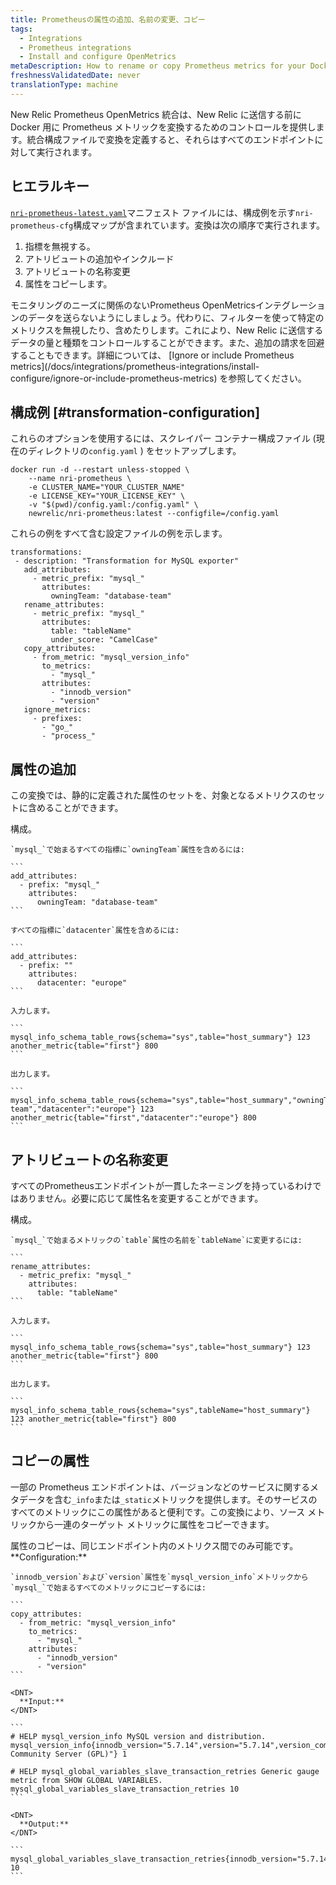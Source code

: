 ```yaml
---
title: Prometheusの属性の追加、名前の変更、コピー
tags:
  - Integrations
  - Prometheus integrations
  - Install and configure OpenMetrics
metaDescription: How to rename or copy Prometheus metrics for your Docker integration before sending them to New Relic.
freshnessValidatedDate: never
translationType: machine
---
```


New Relic Prometheus OpenMetrics 統合は、New Relic に送信する前に Docker 用に Prometheus メトリックを変換するためのコントロールを提供します。統合構成ファイルで変換を定義すると、それらはすべてのエンドポイントに対して実行されます。

## ヒエラルキー

[`nri-prometheus-latest.yaml`](https://download.newrelic.com/infrastructure_agent/integrations/kubernetes/nri-prometheus-latest.yaml)マニフェスト ファイルには、構成例を示す`nri-prometheus-cfg`構成マップが含まれています。変換は次の順序で実行されます。

1. 指標を無視する。
2. アトリビュートの追加やインクルード
3. アトリビュートの名称変更
4. 属性をコピーします。

<Callout variant="important">
  モニタリングのニーズに関係のないPrometheus OpenMetricsインテグレーションのデータを送らないようにしましょう。代わりに、フィルターを使って特定のメトリクスを無視したり、含めたりします。これにより、New Relic に送信するデータの量と種類をコントロールすることができます。また、追加の請求を回避することもできます。詳細については、 [Ignore or include Prometheus metrics](/docs/integrations/prometheus-integrations/install-configure/ignore-or-include-prometheus-metrics) を参照してください。
</Callout>

## 構成例 [#transformation-configuration]

これらのオプションを使用するには、スクレイパー コンテナー構成ファイル (現在のディレクトリの`config.yaml` ) をセットアップします。

```
docker run -d --restart unless-stopped \
    --name nri-prometheus \
    -e CLUSTER_NAME="YOUR_CLUSTER_NAME"
    -e LICENSE_KEY="YOUR_LICENSE_KEY" \
    -v "$(pwd)/config.yaml:/config.yaml" \
    newrelic/nri-prometheus:latest --configfile=/config.yaml
```

これらの例をすべて含む設定ファイルの例を示します。

```
transformations:
 - description: "Transformation for MySQL exporter"
   add_attributes:
     - metric_prefix: "mysql_"
       attributes:
         owningTeam: "database-team"
   rename_attributes:
     - metric_prefix: "mysql_"
       attributes:
         table: "tableName"
         under_score: "CamelCase"
   copy_attributes:
     - from_metric: "mysql_version_info"
       to_metrics:
         - "mysql_"
       attributes:
         - "innodb_version"
         - "version"
   ignore_metrics:
     - prefixes:
       - "go_"
       - "process_"
```

## 属性の追加

この変換では、静的に定義された属性のセットを、対象となるメトリクスのセットに含めることができます。

<CollapserGroup>
  <Collapser
    id="example-copy"
    title="属性の追加"
  >
    構成。

    `mysql_`で始まるすべての指標に`owningTeam`属性を含めるには:

    ```
    add_attributes:
      - prefix: "mysql_"
        attributes: 
          owningTeam: "database-team"
    ```

    すべての指標に`datacenter`属性を含めるには:

    ```
    add_attributes:
      - prefix: ""
        attributes: 
          datacenter: "europe"
    ```

    入力します。

    ```
    mysql_info_schema_table_rows{schema="sys",table="host_summary"} 123 another_metric{table="first"} 800
    ```

    出力します。

    ```
    mysql_info_schema_table_rows{schema="sys",table="host_summary","owningTeam":"database-team","datacenter":"europe"} 123 another_metric{table="first","datacenter":"europe"} 800
    ```
  </Collapser>
</CollapserGroup>

## アトリビュートの名称変更

すべてのPrometheusエンドポイントが一貫したネーミングを持っているわけではありません。必要に応じて属性名を変更することができます。

<CollapserGroup>
  <Collapser
    id="example-rename"
    title="アトリビュートの名称変更"
  >
    構成。

    `mysql_`で始まるメトリックの`table`属性の名前を`tableName`に変更するには:

    ```
    rename_attributes:
      - metric_prefix: "mysql_" 
        attributes:
          table: "tableName"
    ```

    入力します。

    ```
    mysql_info_schema_table_rows{schema="sys",table="host_summary"} 123 another_metric{table="first"} 800
    ```

    出力します。

    ```
    mysql_info_schema_table_rows{schema="sys",tableName="host_summary"} 123 another_metric{table="first"} 800
    ```
  </Collapser>
</CollapserGroup>

## コピーの属性

一部の Prometheus エンドポイントは、バージョンなどのサービスに関するメタデータを含む`_info`または`_static`メトリックを提供します。そのサービスのすべてのメトリックにこの属性があると便利です。この変換により、ソース メトリックから一連のターゲット メトリックに属性をコピーできます。

<Callout variant="important">
  属性のコピーは、同じエンドポイント内のメトリクス間でのみ可能です。
</Callout>

<CollapserGroup>
  <Collapser
    id="example-copy"
    title="コピーの属性"
  >
    <DNT>
      **Configuration:**
    </DNT>

    `innodb_version`および`version`属性を`mysql_version_info`メトリックから`mysql_`で始まるすべてのメトリックにコピーするには:

    ```
    copy_attributes:
      - from_metric: "mysql_version_info"
        to_metrics:
          - "mysql_" 
        attributes: 
          - "innodb_version"
          - "version"
    ```

    <DNT>
      **Input:**
    </DNT>

    ```
    # HELP mysql_version_info MySQL version and distribution. mysql_version_info{innodb_version="5.7.14",version="5.7.14",version_comment="MySQL Community Server (GPL)"} 1

    # HELP mysql_global_variables_slave_transaction_retries Generic gauge metric from SHOW GLOBAL VARIABLES. mysql_global_variables_slave_transaction_retries 10
    ```

    <DNT>
      **Output:**
    </DNT>

    ```
    mysql_global_variables_slave_transaction_retries{innodb_version="5.7.14",version="5.7.14"} 10
    ```
  </Collapser>
</CollapserGroup>
